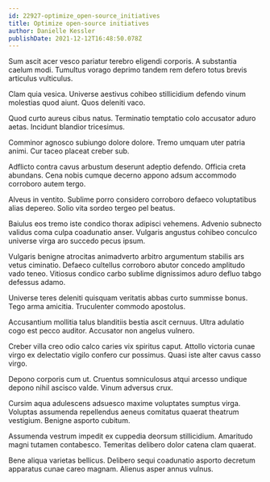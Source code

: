 ```yaml
---
id: 22927-optimize_open-source_initiatives
title: Optimize open-source initiatives
author: Danielle Kessler
publishDate: 2021-12-12T16:48:50.078Z
---
```


Sum ascit acer vesco pariatur terebro eligendi corporis. A substantia caelum modi. Tumultus vorago deprimo tandem rem defero totus brevis articulus vulticulus.

Clam quia vesica. Universe aestivus cohibeo stillicidium defendo vinum molestias quod aiunt. Quos deleniti vaco.

Quod curto aureus cibus natus. Terminatio temptatio colo accusator aduro aetas. Incidunt blandior tricesimus.

Comminor agnosco subiungo dolore dolore. Tremo umquam uter patria animi. Cur taceo placeat creber sub.

Adflicto contra cavus arbustum deserunt adeptio defendo. Officia creta abundans. Cena nobis cumque decerno appono adsum accommodo corroboro autem tergo.

Alveus in ventito. Sublime porro considero corroboro defaeco voluptatibus alias depereo. Solio vita sordeo tergeo pel beatus.

Baiulus eos tremo iste condico thorax adipisci vehemens. Advenio subnecto validus coma culpa coadunatio anser. Vulgaris angustus cohibeo conculco universe virga aro succedo pecus ipsum.

Vulgaris benigne atrocitas animadverto arbitro argumentum stabilis ars vetus ciminatio. Defaeco cultellus corroboro abutor concedo amplitudo vado teneo. Vitiosus condico carbo sublime dignissimos aduro defluo tabgo defessus adamo.

Universe teres deleniti quisquam veritatis abbas curto summisse bonus. Tego arma amicitia. Truculenter commodo apostolus.

Accusantium mollitia talus blanditiis bestia ascit cernuus. Ultra adulatio cogo est pecco auditor. Accusator non angelus vulnero.

Creber villa creo odio calco caries vix spiritus caput. Attollo victoria cunae virgo ex delectatio vigilo confero cur possimus. Quasi iste alter cavus casso virgo.

Depono corporis cum ut. Cruentus somniculosus atqui arcesso undique depono nihil ascisco valde. Vinum adversus crux.

Cursim aqua adulescens adsuesco maxime voluptates sumptus virga. Voluptas assumenda repellendus aeneus comitatus quaerat theatrum vestigium. Benigne asporto cubitum.

Assumenda vestrum impedit ex cuppedia deorsum stillicidium. Amaritudo magni tutamen contabesco. Temeritas delibero dolor catena clam quaerat.

Bene aliqua varietas bellicus. Delibero sequi coadunatio asporto decretum apparatus cunae careo magnam. Alienus asper annus vulnus.
